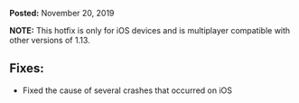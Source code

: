 **Posted:** November 20, 2019

**NOTE:** This hotfix is only for iOS devices and is multiplayer compatible with other versions of 1.13.  
  

## **Fixes:**

-   Fixed the cause of several crashes that occurred on iOS